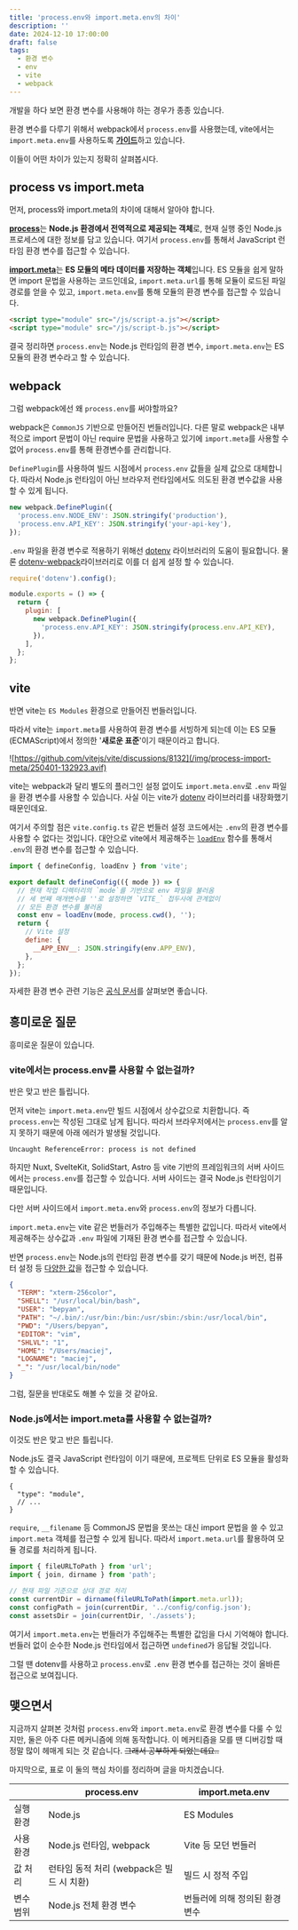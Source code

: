 ```yaml
---
title: 'process.env와 import.meta.env의 차이'
description: ''
date: 2024-12-10 17:00:00
draft: false
tags:
  - 환경 변수
  - env
  - vite
  - webpack
---
```


개발을 하다 보면 환경 변수를 사용해야 하는 경우가 종종 있습니다.

환경 변수를 다루기 위해서 webpack에서 `process.env`를 사용했는데, vite에서는 `import.meta.env`를 사용하도록 [**가이드**](https://ko.vite.dev/guide/env-and-mode)하고 있습니다.

이들이 어떤 차이가 있는지 정확히 살펴봅시다.

## process vs import.meta

먼저, process와 import.meta의 차이에 대해서 알아야 합니다.

[**process**](https://nodejs.org/api/process.html#process)는 **Node.js 환경에서 전역적으로 제공되는 객체**로, 현재 실행 중인 Node.js 프로세스에 대한 정보를 담고 있습니다. 여기서 `process.env`를 통해서 JavaScript 런타임 환경 변수를 접근할 수 있습니다.

[**import.meta**](https://developer.mozilla.org/en-US/docs/Web/JavaScript/Reference/Operators/import.meta)는 **ES 모듈의 메타 데이터를 저장하는 객체**입니다. ES 모듈을 쉽게 말하면 import 문법을 사용하는 코드인데요, `import.meta.url`를 통해 모듈이 로드된 파일 경로를 얻을 수 있고, `import.meta.env`를 통해 모듈의 환경 변수를 접근할 수 있습니다.

```html title="브라우저에서 module 스크립트마다 독립적인 import.meta 객체를 갖습니다."
<script type="module" src="/js/script-a.js"></script>
<script type="module" src="/js/script-b.js"></script>
```

결국 정리하면 `process.env`는 Node.js 런타임의 환경 변수, `import.meta.env`는 ES 모듈의 환경 변수라고 할 수 있습니다.

## webpack

그럼 webpack에선 왜 `process.env`를 써야할까요?

webpack은 `CommonJS` 기반으로 만들어진 번들러입니다. 다른 말로 webpack은 내부적으로 import 문법이 아닌 require 문법을 사용하고 있기에 `import.meta`를 사용할 수 없어 `process.env`를 통해 환경변수를 관리합니다.

`DefinePlugin`를 사용하여 빌드 시점에서 `process.env` 값들을 실제 값으로 대체합니다. 따라서 Node.js 런타임이 아닌 브라우저 런타임에서도 의도된 환경 변수값을 사용할 수 있게 됩니다.

```js
new webpack.DefinePlugin({
  'process.env.NODE_ENV': JSON.stringify('production'),
  'process.env.API_KEY': JSON.stringify('your-api-key'),
});
```

`.env` 파일을 환경 변수로 적용하기 위해선 [dotenv](https://github.com/motdotla/dotenv) 라이브러리의 도움이 필요합니다. 물론 [dotenv-webpack](https://github.com/mrsteele/dotenv-webpack#readme)라이브러리로 이를 더 쉽게 설정 할 수 있습니다.

```js {1}
require('dotenv').config();

module.exports = () => {
  return {
    plugin: [
      new webpack.DefinePlugin({
        'process.env.API_KEY': JSON.stringify(process.env.API_KEY),
      }),
    ],
  };
};
```

## vite

반면 vite는 `ES Modules` 환경으로 만들어진 번들러입니다.

따라서 vite는 `import.meta`를 사용하여 환경 변수를 서빙하게 되는데 이는 ES 모듈(ECMAScript)에서 정의한 '**새로운 표준**'이기 때문이라고 합니다.

![https://github.com/vitejs/vite/discussions/8132](/img/process-import-meta/250401-132923.avif)

vite는 webpack과 달리 별도의 플러그인 설정 없이도 `import.meta.env`로 `.env` 파일을 환경 변수를 사용할 수 있습니다. 사실 이는 vite가 [dotenv](https://github.com/motdotla/dotenv) 라이브러리를 내장화했기 때문인데요.

여기서 주의할 점은 `vite.config.ts` 같은 번들러 설정 코드에서는 `.env`의 환경 변수를 사용할 수 없다는 것입니다. 대안으로 vite에서 제공해주는 [`loadEnv`](https://ko.vite.dev/guide/api-javascript.html#loadenv) 함수를 통해서 `.env`의 환경 변수를 접근할 수 있습니다.

```js {7}
import { defineConfig, loadEnv } from 'vite';

export default defineConfig(({ mode }) => {
  // 현재 작업 디렉터리의 `mode`를 기반으로 env 파일을 불러옴
  // 세 번째 매개변수를 ''로 설정하면 `VITE_` 접두사에 관계없이
  // 모든 환경 변수를 불러옴
  const env = loadEnv(mode, process.cwd(), '');
  return {
    // Vite 설정
    define: {
      __APP_ENV__: JSON.stringify(env.APP_ENV),
    },
  };
});
```

자세한 환경 변수 관련 기능은 [공식 문서](https://ko.vite.dev/guide/env-and-mode.html)를 살펴보면 좋습니다.

## 흥미로운 질문

흥미로운 질문이 있습니다.

### vite에서는 process.env를 사용할 수 없는걸까?

반은 맞고 반은 틀립니다.

먼저 vite는 `import.meta.env`만 빌드 시점에서 상수값으로 치환합니다. 즉 `process.env`는 작성된 그대로 남게 됩니다. 따라서 브라우저에서는 `process.env`를 알지 못하기 때문에 아래 에러가 발생될 것입니다.

```
Uncaught ReferenceError: process is not defined
```

하지만 Nuxt, SvelteKit, SolidStart, Astro 등 vite 기반의 프레임워크의 서버 사이드에서는 `process.env`를 접근할 수 있습니다. 서버 사이드는 결국 Node.js 런타임이기 때문입니다.

다만 서버 사이드에서 `import.meta.env`와 `process.env`의 정보가 다릅니다.

`import.meta.env`는 vite 같은 번들러가 주입해주는 특별한 값입니다. 따라서 vite에서 제공해주는 상수값과 `.env` 파일에 기재된 환경 변수를 접근할 수 있습니다.

반면 `process.env`는 Node.js의 런타임 환경 변수를 갖기 때문에 Node.js 버전, 컴퓨터 설정 등 [다양한 값](https://man7.org/linux/man-pages/man7/environ.7.html)을 접근할 수 있습니다.

```json
{
  "TERM": "xterm-256color",
  "SHELL": "/usr/local/bin/bash",
  "USER": "bepyan",
  "PATH": "~/.bin/:/usr/bin:/bin:/usr/sbin:/sbin:/usr/local/bin",
  "PWD": "/Users/bepyan",
  "EDITOR": "vim",
  "SHLVL": "1",
  "HOME": "/Users/maciej",
  "LOGNAME": "maciej",
  "_": "/usr/local/bin/node"
}
```

그럼, 질문을 반대로도 해볼 수 있을 것 같아요.

### Node.js에서는 import.meta를 사용할 수 없는걸까?

이것도 반은 맞고 반은 틀립니다.

Node.js도 결국 JavaScript 런타임이 이기 때문에, 프로젝트 단위로 ES 모듈을 활성화 할 수 있습니다.

```jsonc title="package.json"
{
  "type": "module",
  // ...
}
```

`require`, `__filename` 등 CommonJS 문법을 못쓰는 대신 import 문법을 쓸 수 있고 `import.meta` 객체를 접근할 수 있게 됩니다. 따라서 `import.meta.url`를 활용하여 모듈 경로를 처리하게 됩니다.

```js
import { fileURLToPath } from 'url';
import { join, dirname } from 'path';

// 현재 파일 기준으로 상대 경로 처리
const currentDir = dirname(fileURLToPath(import.meta.url));
const configPath = join(currentDir, '../config/config.json');
const assetsDir = join(currentDir, './assets');
```

여기서 `import.meta.env`는 번들러가 주입해주는 특별한 값임을 다시 기억해야 합니다. 번들러 없이 순수한 Node.js 런타임에서 접근하면 `undefined`가 응답될 것입니다.

그럴 땐 dotenv를 사용하고 `process.env`로 `.env` 환경 변수를 접근하는 것이 올바른 접근으로 보여집니다.

## 맺으면서

지금까지 살펴본 것처럼 `process.env`와 `import.meta.env`로 환경 변수를 다룰 수 있지만, 둘은 아주 다른 메커니즘에 의해 동작합니다. 이 메커티즘을 모를 땐 디버깅할 때 정말 많이 헤매게 되는 것 같습니다. ~~그래서 공부하게 되었는데요..~~

마지막으로, 표로 이 둘의 핵심 차이를 정리하며 글을 마치겠습니다.

|           | process.env                               | import.meta.env                |
| --------- | ----------------------------------------- | ------------------------------ |
| 실행 환경 | Node.js                                   | ES Modules                     |
| 사용 환경 | Node.js 런타임, webpack                   | Vite 등 모던 번들러            |
| 값 처리   | 런타임 동적 처리 (webpack은 빌드 시 치환) | 빌드 시 정적 주입              |
| 변수 범위 | Node.js 전체 환경 변수                    | 번들러에 의해 정의된 환경 변수 |
